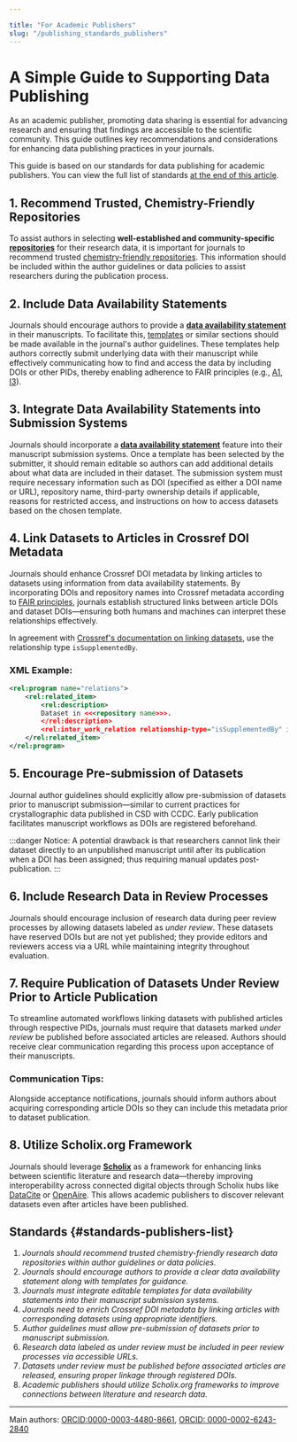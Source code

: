 ```yaml
---

title: "For Academic Publishers"
slug: "/publishing_standards_publishers"
---
```


# A Simple Guide to Supporting Data Publishing

As an academic publisher, promoting data sharing is essential for advancing research and ensuring that findings are accessible to the scientific community. This guide outlines key recommendations and considerations for enhancing data publishing practices in your journals.

This guide is based on our standards for data publishing for academic publishers. You can view the full list of standards [at the end of this article](#standards-publishers-list).

## 1. Recommend Trusted, Chemistry-Friendly Repositories

To assist authors in selecting **well-established and community-specific [repositories](docs/repositories)** for their research data, it is important for journals to recommend trusted [chemistry-friendly repositories](docs/choose_repository). This information should be included within the author guidelines or data policies to assist researchers during the publication process.

## 2. Include Data Availability Statements

Journals should encourage authors to provide a [**data availability statement**](/docs/data_availability_statement) in their manuscripts. To facilitate this, [templates](/docs/data_availability_statement/#templates-for-data-availability-statements) or similar sections should be made available in the journal's author guidelines. These templates help authors correctly submit underlying data with their manuscript while effectively communicating how to find and access the data by including DOIs or other PIDs, thereby enabling adherence to FAIR principles (e.g., [A1](/docs/fair#a1-metadata-are-retrievable-by-their-identifier-using-a-standardized-communications-protocol), [I3](/docs/fair#i3-metadata-include-qualified-references-to-other-metadata)).

## 3. Integrate Data Availability Statements into Submission Systems

Journals should incorporate a [**data availability statement**](/docs/data_availability_statement) feature into their manuscript submission systems. Once a template has been selected by the submitter, it should remain editable so authors can add additional details about what data are included in their dataset. The submission system must require necessary information such as DOI (specified as either a DOI name or URL), repository name, third-party ownership details if applicable, reasons for restricted access, and instructions on how to access datasets based on the chosen template.

## 4. Link Datasets to Articles in Crossref DOI Metadata

Journals should enhance Crossref DOI metadata by linking articles to datasets using information from data availability statements. By incorporating DOIs and repository names into Crossref metadata according to [FAIR principles](/docs/fair/), journals establish structured links between article DOIs and dataset DOIs—ensuring both humans and machines can interpret these relationships effectively.

In agreement with [Crossref's documentation on linking datasets](https://www.crossref.org/documentation/schema-library/markup-guide-metadata-segments/relationships/), use the relationship type `isSupplementedBy`.

### XML Example:
```xml
<rel:program name="relations">
	<rel:related_item>
		<rel:description>
		Dataset in <<<repository name>>>.
		</rel:description>
		<rel:inter_work_relation relationship-type="isSupplementedBy" identifier-type="doi">10.prefix/suffix</rel:inter_work_relation>
	</rel:related_item>
</rel:program>
```

## 5. Encourage Pre-submission of Datasets

Journal author guidelines should explicitly allow pre-submission of datasets prior to manuscript submission—similar to current practices for crystallographic data published in CSD with CCDC. Early publication facilitates manuscript workflows as DOIs are registered beforehand.

:::danger Notice:
A potential drawback is that researchers cannot link their dataset directly to an unpublished manuscript until after its publication when a DOI has been assigned; thus requiring manual updates post-publication.
:::

## 6. Include Research Data in Review Processes

Journals should encourage inclusion of research data during peer review processes by allowing datasets labeled as _under review_. These datasets have reserved DOIs but are not yet published; they provide editors and reviewers access via a URL while maintaining integrity throughout evaluation.

## 7. Require Publication of Datasets Under Review Prior to Article Publication

To streamline automated workflows linking datasets with published articles through respective PIDs, journals must require that datasets marked _under review_ be published before associated articles are released. Authors should receive clear communication regarding this process upon acceptance of their manuscripts.

### Communication Tips:
Alongside acceptance notifications, journals should inform authors about acquiring corresponding article DOIs so they can include this metadata prior to dataset publication.

## 8. Utilize Scholix.org Framework

Journals should leverage [**Scholix**](https://doi.org/10.1045/january2017-burton) as a framework for enhancing links between scientific literature and research data—thereby improving interoperability across connected digital objects through Scholix hubs like [DataCite](https://datacite.org/) or [OpenAire](https://www.openaire.eu/). This allows academic publishers to discover relevant datasets even after articles have been published.

## Standards {#standards-publishers-list}

1. _Journals should recommend trusted chemistry-friendly research data repositories within author guidelines or data policies._
2. _Journals should encourage authors to provide a clear data availability statement along with templates for guidance._
3. _Journals must integrate editable templates for data availability statements into their manuscript submission systems._
4. _Journals need to enrich Crossref DOI metadata by linking articles with corresponding datasets using appropriate identifiers._
5. _Author guidelines must allow pre-submission of datasets prior to manuscript submission._
6. _Research data labeled as under review must be included in peer review processes via accessible URLs._
7. _Datasets under review must be published before associated articles are released, ensuring proper linkage through registered DOIs._
8. _Academic publishers should utilize Scholix.org frameworks to improve connections between literature and research data._

---

Main authors: [ORCID:0000-0003-4480-8661](https://orcid.org/0000-0003-4480-8661), [ORCID: 0000-0002-6243-2840](https://orcid.org/0000-0002-6243-2840)
